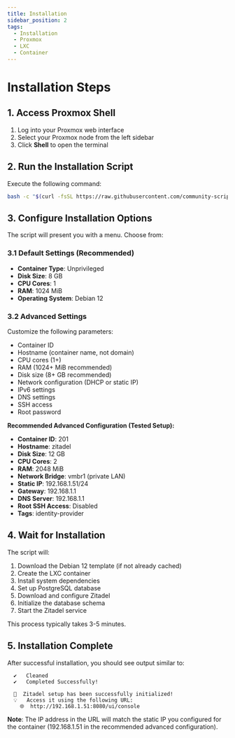 ```yaml
---
title: Installation
sidebar_position: 2
tags:
  - Installation
  - Proxmox
  - LXC
  - Container
---
```


# Installation Steps

## 1. Access Proxmox Shell

1. Log into your Proxmox web interface
2. Select your Proxmox node from the left sidebar
3. Click **Shell** to open the terminal

## 2. Run the Installation Script

Execute the following command:

```bash
bash -c "$(curl -fsSL https://raw.githubusercontent.com/community-scripts/ProxmoxVE/main/ct/zitadel.sh)"
```

## 3. Configure Installation Options

The script will present you with a menu. Choose from:

### 3.1 Default Settings (Recommended)
- **Container Type**: Unprivileged
- **Disk Size**: 8 GB
- **CPU Cores**: 1
- **RAM**: 1024 MiB
- **Operating System**: Debian 12

### 3.2 Advanced Settings

Customize the following parameters:
- Container ID
- Hostname (container name, not domain)
- CPU cores (1+)
- RAM (1024+ MiB recommended)
- Disk size (8+ GB recommended)
- Network configuration (DHCP or static IP)
- IPv6 settings
- DNS settings
- SSH access
- Root password

**Recommended Advanced Configuration (Tested Setup):**
- **Container ID**: 201
- **Hostname**: zitadel
- **Disk Size**: 12 GB
- **CPU Cores**: 2
- **RAM**: 2048 MiB
- **Network Bridge**: vmbr1 (private LAN)
- **Static IP**: 192.168.1.51/24
- **Gateway**: 192.168.1.1
- **DNS Server**: 192.168.1.1
- **Root SSH Access**: Disabled
- **Tags**: identity-provider

## 4. Wait for Installation

The script will:
1. Download the Debian 12 template (if not already cached)
2. Create the LXC container
3. Install system dependencies
4. Set up PostgreSQL database
5. Download and configure Zitadel
6. Initialize the database schema
7. Start the Zitadel service

This process typically takes 3-5 minutes.

## 5. Installation Complete

After successful installation, you should see output similar to:

```
  ✔️   Cleaned
  ✔️   Completed Successfully!

  🚀  Zitadel setup has been successfully initialized!
  💡   Access it using the following URL:
    🌐  http://192.168.1.51:8080/ui/console
```

**Note**: The IP address in the URL will match the static IP you configured for the container (192.168.1.51 in the recommended advanced configuration).